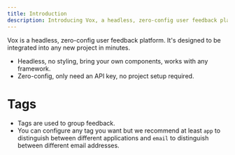 ```yaml
---
title: Introduction
description: Introducing Vox, a headless, zero-config user feedback platform.
---
```


Vox is a headless, zero-config user feedback platform. It's designed to be integrated into any new project in minutes.

- Headless, no styling, bring your own components, works with any framework.
- Zero-config, only need an API key, no project setup required.

# Tags

- Tags are used to group feedback.
- You can configure any tag you want but we recommend at least `app` to distinguish between different applications and `email` to distinguish between different email addresses.
